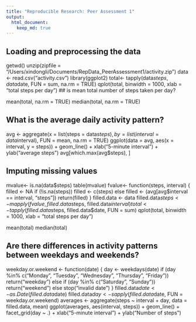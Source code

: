 ```yaml
---
title: "Reproducible Research: Peer Assessment 1"
output: 
  html_document:
    keep_md: true
---
```



## Loading and preprocessing the data
getwd()
unzip(zipfile = "/Users/xindongli/Documents/RepData_PeerAssessment1/activity.zip")
data <- read.csv("activity.csv")
library(ggplot2)
total<- tapply(data$steps, data$date, FUN = sum, na.rm = TRUE)
qplot(total, binwidth = 1000, xlab = "total steps per day")
##  is mean total number of steps taken per day?

mean(total, na.rm = TRUE)
median(total, na.rm = TRUE)

## What is the average daily activity pattern?

avg <- aggregate(x = list(steps = data$steps), by = list(interval = data$interval), 
                  FUN = mean, na.rm = TRUE)
ggplot(data = avg, aes(x = interval, y = steps)) + geom_line() + xlab("5-minute interval") + 
     ylab("average steps")
avg[which.max(avg$steps), ]

## Imputing missing values

mvalue<- is.na(data$steps)
table(mvalue)
fvalue<- function(steps, interval) {
     filled <- NA
     if (!is.na(steps)) 
         filled <- c(steps) else filled <- (avg[avg$interval == interval, "steps"])
     return(filled)
 }
filled.data <- data
filled.data$steps <- mapply(fvalue, filled.data$steps, filled.data$interval)
total<- tapply(filled.data$steps, filled.data$date, FUN = sum)
qplot(total, binwidth = 1000, xlab = "total steps per day")

mean(total)
median(total)

## Are there differences in activity patterns between weekdays and weekends?
weekday.or.weekend <- function(date) {
     day <- weekdays(date)
     if (day %in% c("Monday", "Tuesday", "Wednesday", "Thursday", "Friday")) 
         return("weekday") else if (day %in% c("Saturday", "Sunday")) 
         return("weekend") else stop("invalid date")
 }
filled.data$date <- as.Date(filled.data$date)
filled.data$day <- sapply(filled.data$date, FUN = weekday.or.weekend)
averages <- aggregate(steps ~ interval + day, data = filled.data, mean)
ggplot(averages, aes(interval, steps)) + geom_line() + facet_grid(day ~ .) + 
     xlab("5-minute interval") + ylab("Number of steps")
